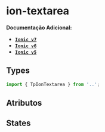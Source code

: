 
<Meta of={textareaStories} />

# ion-textarea

**Documentação Adicional:**

- **[`Ionic v7`](https://ionicframework.com/docs/api/textarea)**
- **[`Ionic v6`](https://ionicframework.com/docs/v6/api/textarea)**
- **[`Ionic v5`](https://ionicframework.com/docs/v5/api/textarea)**

## Types

```ts
import { TpIonTextarea } from '..';
```

## Atributos

<Canvas of={textareaStories.Default} />

<Controls of={textareaStories.Default} />

## States

<Canvas of={statesStories.States} />

<Controls of={statesStories.States} />
